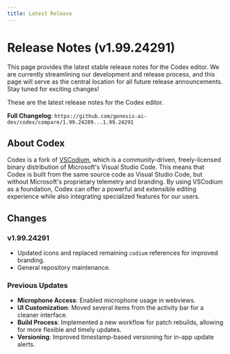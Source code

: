 ```yaml
---
title: Latest Release
---
```


# Release Notes (v1.99.24291)

This page provides the latest stable release notes for the Codex editor. We are currently streamlining our development and release process, and this page will serve as the central location for all future release announcements. Stay tuned for exciting changes!

These are the latest release notes for the Codex editor.

**Full Changelog**: `https://github.com/genesis-ai-dev/codex/compare/1.99.24289...1.99.24291`

## About Codex

Codex is a fork of [VSCodium](https://vscodium.com/), which is a community-driven, freely-licensed binary distribution of Microsoft's Visual Studio Code. This means that Codex is built from the same source code as Visual Studio Code, but without Microsoft's proprietary telemetry and branding. By using VSCodium as a foundation, Codex can offer a powerful and extensible editing experience while also integrating specialized features for our users.

## Changes

### v1.99.24291
*   Updated icons and replaced remaining `codium` references for improved branding.
*   General repository maintenance.

### Previous Updates
*   **Microphone Access**: Enabled microphone usage in webviews.
*   **UI Customization**: Moved several items from the activity bar for a cleaner interface.
*   **Build Process**: Implemented a new workflow for patch rebuilds, allowing for more flexible and timely updates.
*   **Versioning**: Improved timestamp-based versioning for in-app update alerts.